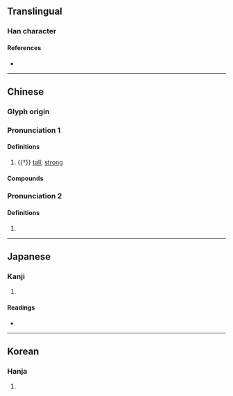 {{character info/new}}
==Translingual==

===Han character===
{{Han char|rn=9|rad=人|as=15|sn=17|four=22216|canj=OVVV|ids=⿰亻巤}}

====References====
* {{Han ref|kx=0120.130|dkj=01246|dj=0254.110|hdz=10235.170|uh=5120|ud=20768|bh=ECBD|bd=60605}}

----

==Chinese==
{{zh-forms}}

===Glyph origin===
{{Han etym}}

===Pronunciation 1===
{{zh-pron
|m=liè
|m-s=
|dg=
|c=lip6
|c-t=
|g=
|h=pfs=
|j=
|mb=
|md=
|mn=lia̍p
|mn-t=
|w=
|x=
|mc=y
|oc=y
|cat=a
}}

====Definitions====
{{zh-hanzi}}

# {{†}} [[tall]]; [[strong]]

====Compounds====
{{zh-der|倒儠匠|儠儠}}

===Pronunciation 2===
{{zh-pron
|m=là
}}

====Definitions====
{{zh-hanzi}}

# {{zh-only|儠㒎}}

----

==Japanese==

===Kanji===
{{ja-kanji|grade=|rs=人15}}

# {{defn|lang=ja|sort=人15}}

====Readings====
* {{ja-readings|on=[[りょう]] (ryō)|kun=}}

----

==Korean==

===Hanja===
{{ko-hanja|hangeul=렵|rv=ryeop|mr=ryŏp}}

# {{defn|lang=ko|sort=人15}}